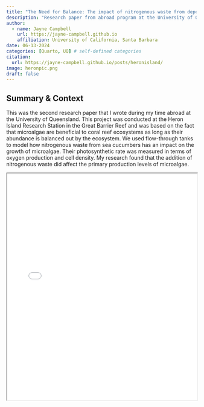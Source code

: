 ```yaml
---
title: "The Need for Balance: The impact of nitrogenous waste from deposit feeders on the primary productivity of micro-algae on Heron Island"
description: "Research paper from abroad program at the University of Queensland"
author:
  - name: Jayne Campbell
    url: https://jayne-campbell.github.io
    affiliation: University of California, Santa Barbara
date: 06-13-2024
categories: [Quarto, UQ] # self-defined categories
citation: 
  url: https://jayne-campbell.github.io/posts/heronisland/ 
image: heronpic.png
draft: false
---
```


## Summary & Context

This was the second research paper that I wrote during my time abroad at the University of Queensland. This project was conducted at the Heron Island Research Station in the Great Barrier Reef and was based on the fact that microalgae are beneficial to coral reef ecosystems as long as their abundance is balanced out by the ecosystem. We used flow-through tanks to model how nitrogenous waste from sea cucumbers has an impact on the growth of microalgae. Their photosynthetic rate was measured in terms of oxygen production and cell density. My research found that the addition of nitrogenous waste did affect the primary production levels of microalgae.

<iframe src="heron_researchpaper.pdf" width="100%" height="600px">

</iframe>
